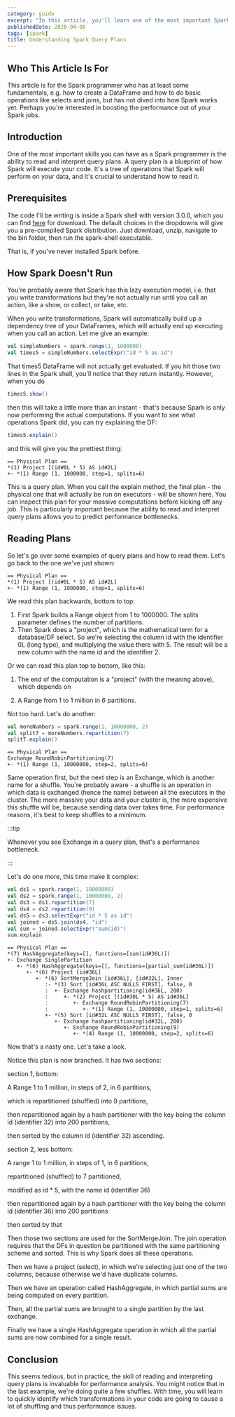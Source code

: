 ```yaml
---
category: guide
excerpt: "In this article, you'll learn one of the most important Spark skills: reading how your job will run, which is foundational for any further Spark optimization"
publishedDate: 2020-04-08
tags: [spark]
title: Understanding Spark Query Plans
---
```


## Who This Article Is For

This article is for the Spark programmer who has at least some fundamentals, e.g. how to create a DataFrame and how to do basic operations like selects and joins, but has not dived into how Spark works yet. Perhaps you're interested in boosting the performance out of your Spark jobs.

## Introduction

One of the most important skills you can have as a Spark programmer is the ability to read and interpret query plans. A query plan is a blueprint of how Spark will execute your code. It's a tree of operations that Spark will perform on your data, and it's crucial to understand how to read it.

## Prerequisites

The code I'll be writing is inside a Spark shell with version 3.0.0, which you can find [here](https://spark.apache.org/downloads.html) for download. The default choices in the dropdowns will give you a pre-compiled Spark distribution. Just download, unzip, navigate to the bin folder, then run the spark-shell executable.

That is, if you've never installed Spark before.

## How Spark Doesn't Run

You're probably aware that Spark has this lazy execution model, i.e. that you write transformations but they're not actually run until you call an action, like a show, or collect, or take, etc.

When you write transformations, Spark will automatically build up a dependency tree of your DataFrames, which will actually end up executing when you call an action. Let me give an example:

```scala
val simpleNumbers = spark.range(1, 1000000)
val times5 = simpleNumbers.selectExpr("id * 5 as id")
```

That times5 DataFrame will not actually get evaluated. If you hit those two lines in the Spark shell, you'll notice that they return instantly. However, when you do

```scala
times5.show()
```

then this will take a little more than an instant - that's because Spark is only now performing the actual computations. If you want to see what operations Spark did, you can try explaining the DF:

```scala
times5.explain()
```

and this will give you the prettiest thing:

```text
== Physical Plan ==
*(1) Project [(id#0L * 5) AS id#2L]
+- *(1) Range (1, 1000000, step=1, splits=6)
```

This is a query plan. When you call the explain method, the final plan - the physical one that will actually be run on executors - will be shown here. You can inspect this plan for your massive computations before kicking off any job. This is particularly important because the ability to read and interpret query plans allows you to predict performance bottlenecks.

## Reading Plans

So let's go over some examples of query plans and how to read them. Let's go back to the one we've just shown:

```text
== Physical Plan ==
*(1) Project [(id#0L * 5) AS id#2L]
+- *(1) Range (1, 1000000, step=1, splits=6)
```

We read this plan backwards, bottom to top:

1. First Spark builds a Range object from 1 to 1000000. The splits parameter defines the number of partitions.
2. Then Spark does a "project", which is the mathematical term for a database/DF select. So we're selecting the column id with the identifier 0L (long type), and multiplying the value there with 5. The result will be a new column with the name id and the identifier 2.

Or we can read this plan top to bottom, like this:

1. The end of the computation is a "project" (with the meaning above), which depends on

2. A Range from 1 to 1 million in 6 partitions.

Not too hard. Let's do another:

```scala
val moreNumbers = spark.range(1, 10000000, 2)
val split7 = moreNumbers.repartition(7)
split7.explain()
```

```text
== Physical Plan ==
Exchange RoundRobinPartitioning(7)
+- *(1) Range (1, 10000000, step=2, splits=6)
```

Same operation first, but the next step is an Exchange, which is another name for a shuffle. You're probably aware - a shuffle is an operation in which data is exchanged (hence the name) between all the executors in the cluster. The more massive your data and your cluster is, the more expensive this shuffle will be, because sending data over takes time. For performance reasons, it's best to keep shuffles to a minimum.

:::tip

Whenever you see Exchange in a query plan, that's a performance bottleneck.

:::

Let's do one more, this time make it complex:

```scala
val ds1 = spark.range(1, 10000000)
val ds2 = spark.range(1, 10000000, 2)
val ds3 = ds1.repartition(7)
val ds4 = ds2.repartition(9)
val ds5 = ds3.selectExpr("id * 5 as id")
val joined = ds5.join(ds4, "id")
val sum = joined.selectExpr("sum(id)")
sum.explain
```

```text
== Physical Plan ==
*(7) HashAggregate(keys=[], functions=[sum(id#36L)])
+- Exchange SinglePartition
   +- *(6) HashAggregate(keys=[], functions=[partial_sum(id#36L)])
      +- *(6) Project [id#36L]
         +- *(6) SortMergeJoin [id#36L], [id#32L], Inner
            :- *(3) Sort [id#36L ASC NULLS FIRST], false, 0
            :  +- Exchange hashpartitioning(id#36L, 200)
            :     +- *(2) Project [(id#30L * 5) AS id#36L]
            :        +- Exchange RoundRobinPartitioning(7)
            :           +- *(1) Range (1, 10000000, step=1, splits=6)
            +- *(5) Sort [id#32L ASC NULLS FIRST], false, 0
               +- Exchange hashpartitioning(id#32L, 200)
                  +- Exchange RoundRobinPartitioning(9)
                     +- *(4) Range (1, 10000000, step=2, splits=6)
```

Now that's a nasty one. Let's take a look.

Notice this plan is now branched. It has two sections:

section 1, bottom:

A Range 1 to 1 million, in steps of 2, in 6 partitions,

which is repartitioned (shuffled) into 9 partitions,

then repartitioned again by a hash partitioner with the key being the column id (identifier 32) into 200 partitions,

then sorted by the column id (identifier 32) ascending.

section 2, less bottom:

A range 1 to 1 million, in steps of 1, in 6 partitions,

repartitioned (shuffled) to 7 partitioned,

modified as id \* 5, with the name id (identifier 36)

then repartitioned again by a hash partitioner with the key being the column id (identifier 36) into 200 partitions

then sorted by that

Then those two sections are used for the SortMergeJoin. The join operation requires that the DFs in question be partitioned with the same partitioning scheme and sorted. This is why Spark does all these operations.

Then we have a project (select), in which we're selecting just one of the two columns, because otherwise we'd have duplicate columns.

Then we have an operation called HashAggregate, in which partial sums are being computed on every partition.

Then, all the partial sums are brought to a single partition by the last exchange.

Finally we have a single HashAggregate operation in which all the partial sums are now combined for a single result.

## Conclusion

This seems tedious, but in practice, the skill of reading and interpreting query plans is invaluable for performance analysis. You might notice that in the last example, we're doing quite a few shuffles. With time, you will learn to quickly identify which transformations in your code are going to cause a lot of shuffling and thus performance issues.
